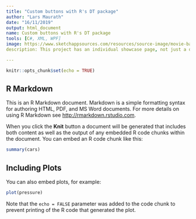 ```yaml
---
title: "Custom buttons with R's DT package"
author: "Lars Maurath"
date: "16/11/2019"
output: html_document
name: Custom buttons with R's DT package
tools: [C#, XML, WPF]
image: https://www.sketchappsources.com/resources/source-image/movie-badges-jurajjurik.png
description: This project has an individual showcase page, not just a direct link to the project site or repo. Now you have more space to describe your awesome project!

---
```


```r
knitr::opts_chunk$set(echo = TRUE)
```

## R Markdown

This is an R Markdown document. Markdown is a simple formatting syntax for authoring HTML, PDF, and MS Word documents. For more details on using R Markdown see <http://rmarkdown.rstudio.com>.

When you click the **Knit** button a document will be generated that includes both content as well as the output of any embedded R code chunks within the document. You can embed an R code chunk like this:

```r
summary(cars)
```

## Including Plots

You can also embed plots, for example:

```r
plot(pressure)
```

Note that the `echo = FALSE` parameter was added to the code chunk to prevent printing of the R code that generated the plot.
